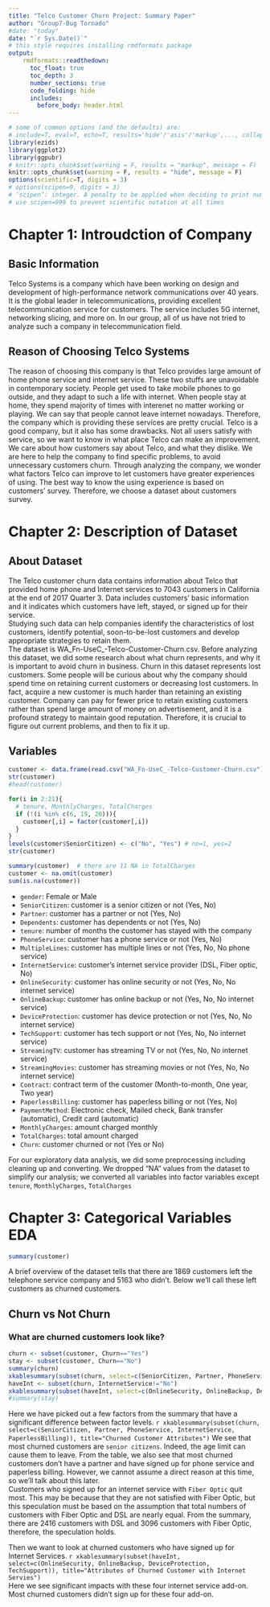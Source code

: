 ```yaml
---
title: "Telco Customer Churn Project: Summary Paper"
author: "Group7-Bug Tornado"
#date: "today"
date: "`r Sys.Date()`"
# this style requires installing rmdformats package 
output:  
    rmdformats::readthedown:
      toc_float: true
      toc_depth: 3
      number_sections: true
      code_folding: hide
      includes:
        before_body: header.html
---
```


```r
# some of common options (and the defaults) are: 
# include=T, eval=T, echo=T, results='hide'/'asis'/'markup',..., collapse=F, warning=T, message=T, error=T, cache=T, fig.width=6, fig.height=4, fig.dim=c(6,4) #inches, fig.align='left'/'center','right', 
library(ezids)
library(ggplot2)
library(ggpubr)
# knitr::opts_chunk$set(warning = F, results = "markup", message = F)
knitr::opts_chunk$set(warning = F, results = "hide", message = F)
options(scientific=T, digits = 3) 
# options(scipen=9, digits = 3) 
# ‘scipen’: integer. A penalty to be applied when deciding to print numeric values in fixed or exponential notation.  Positive values bias towards fixed and negative towards scientific notation: fixed notation will be preferred unless it is more than ‘scipen’ digits wider.
# use scipen=999 to prevent scientific notation at all times
```

# Chapter 1: Introudction of Company 
## Basic Information
Telco Systems is a company which have been working on design and development of high-performance network communications over 40 years. It is the global leader in telecommunications, providing excellent telecommunication service for customers. The service includes 5G internet, networking slicing, and more on. In our group, all of us have not tried to analyze such a company in telecommunication field. 

## Reason of Choosing Telco Systems
The reason of choosing this company is that Telco provides large amount of home phone service and internet service. These two stuffs are unavoidable in contemporary society. People get used to take mobile phones to go outside, and they adapt to such a life with internet. When people stay at home, they spend majority of times with interenet no matter working or playing. We can say that people cannot leave internet nowadays. Therefore, the company which is providing these services are pretty crucial. Telco is a good company, but it also has some drawbacks. Not all users satisfy with service, so we want to know in what place Telco can make an improvement. We care about how customers say about Telco, and what they dislike. We are here to help the company to find specific problems, to avoid unnecessary customers churn. Through analyzing the company, we wonder what factors Telco can improve to let customers have greater experiences of using. The best way to know the using experience is based on customers' survey. Therefore, we choose a dataset about customers survey. 

# Chapter 2: Description of Dataset
## About Dataset
The Telco customer churn data contains information about Telco that provided home phone and Internet services to 7043 customers in California at the end of 2017 Quarter 3. Data includes customers' basic information and it indicates which customers have left, stayed, or signed up for their service.  
Studying such data can help companies identify the characteristics of lost customers, identify potential, soon-to-be-lost customers and develop appropriate strategies to retain them.  
The dataset is WA_Fn-UseC_-Telco-Customer-Churn.csv.
Before analyzing this dataset, we did some research about what churn represents, and why it is important to avoid churn in business. Churn in this dataset represents lost customers. Some people will be curious about why the company should spend time on retaining current customers or decreasing lost customers. In fact, acquire a new customer is much harder than retaining an existing customer. Company can pay for fewer price to retain existing customers rather than spend large amount of money on advertisement, and it is a profound strategy to maintain good reputation. Therefore, it is crucial to figure out current problems, and then to fix it up. 

## Variables

```r
customer <- data.frame(read.csv("WA_Fn-UseC_-Telco-Customer-Churn.csv"))
str(customer)
#head(customer)
```

```r
for(i in 2:21){
  # tenure, MonthlyCharges, TotalCharges
  if (!(i %in% c(6, 19, 20))){
    customer[,i] = factor(customer[,i])
  }
}
levels(customer$SeniorCitizen) <- c("No", "Yes") # no=1, yes=2
str(customer)
```

```r
summary(customer)  # there are 11 NA in TotalCharges
customer <- na.omit(customer)
sum(is.na(customer))
```

* `gender`: Female or Male
* `SeniorCitizen`: customer is a senior citizen or not (Yes, No)
* `Partner`: customer has a partner or not (Yes, No)
* `Dependents`: customer has dependents or not (Yes, No)
* `tenure`: number of months the customer has stayed with the company
* `PhoneService`: customer has a phone service or not (Yes, No)
* `MultipleLines`: customer has multiple lines or not (Yes, No, No phone service)
* `InternetService`: customer’s internet service provider (DSL, Fiber optic, No)
* `OnlineSecurity`: customer has online security or not (Yes, No, No internet service)
* `OnlineBackup`: customer has online backup or not (Yes, No, No internet service)
* `DeviceProtection`: customer has device protection or not (Yes, No, No internet service)
* `TechSupport`: customer has tech support or not (Yes, No, No internet service)
* `StreamingTV`: customer has streaming TV or not (Yes, No, No internet service)
* `StreamingMovies`: customer has streaming movies or not (Yes, No, No internet service)
* `Contract`: contract term of the customer (Month-to-month, One year, Two year)
* `PaperlessBilling`: customer has paperless billing or not (Yes, No)
* `PaymentMethod`: Electronic check, Mailed check, Bank transfer (automatic), Credit card (automatic)
* `MonthlyCharges`: amount charged monthly
* `TotalCharges`: total amount charged
* `Churn`: customer churned or not (Yes or No)

For our exploratory data analysis, we did some preprocessing including cleaning up and converting. We dropped “NA” values from the dataset to simplify our analysis; we converted all variables into factor variables except `tenure`, `MonthlyCharges`, `TotalCharges`

# Chapter 3: Categorical Variables EDA  

```r
summary(customer)
```
A brief overview of the dataset tells that there are 1869 customers left the telephone service company and 5163 who didn't. Below we'll call these left customers as churned customers.  

## Churn vs Not Churn
### What are churned customers look like?

```r
churn <- subset(customer, Churn=="Yes")
stay <- subset(customer, Churn=="No")
summary(churn)
xkablesummary(subset(churn, select=c(SeniorCitizen, Partner, PhoneService, InternetService, PaperlessBilling)), title="Churned Customer Attributes")
haveInt <- subset(churn, InternetService!="No")
xkablesummary(subset(haveInt, select=c(OnlineSecurity, OnlineBackup, DeviceProtection, TechSupport)))
#summary(stay)

```
Here we have picked out a few factors from the summary that have a significant difference between factor levels.  `r xkablesummary(subset(churn, select=c(SeniorCitizen, Partner, PhoneService, InternetService, PaperlessBilling)), title="Churned Customer Attributes")`
We see that most churned customers are `senior citizens`. Indeed, the age limit can cause them to leave. From the table, we also see that most churned customers don't have a partner and have signed up for phone service and paperless billing. However, we cannot assume a direct reason at this time, so we'll talk about this later.  
Customers who signed up for an internet service with `Fiber Optic` quit most. This may be because that they are not satisfied with Fiber Optic, but this speculation must be based on the assumption that total numbers of customers with Fiber Optic and DSL are nearly equal. From the summary, there are 2416 customers with DSL and 3096 customers with Fiber Optic, therefore, the speculation holds.  

Then we want to look at churned customers who have signed up for Internet Services.  `r xkablesummary(subset(haveInt, select=c(OnlineSecurity, OnlineBackup, DeviceProtection, TechSupport)), title="Attributes of Churned Customer with Internet Servies")`  
Here we see significant impacts with these four internet service add-on. Most churned customers didn't sign up for these four add-on.